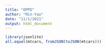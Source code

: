 ```yaml
---
title: "OPPD"
author: "Min-Yao"
date: "11/1/2021"
output: html_document
---
```



```r
library(jsonlite)
all.equal(mtcars, fromJSON(toJSON(mtcars)))
```